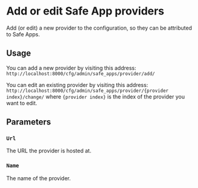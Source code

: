 # Add or edit Safe App providers

Add (or edit) a new provider to the configuration, so they can be attributed to Safe Apps.

## Usage

You can add a new provider by visiting this address: `http://localhost:8000/cfg/admin/safe_apps/provider/add/`

You can edit an existing provider by visiting this address: `http://localhost:8000/cfg/admin/safe_apps/provider/{provider index}/change/` where `{provider index}` is the index of the provider you want to edit.

## Parameters

### `Url`

The URL the provider is hosted at.

### `Name`

The name of the provider.
